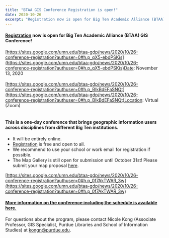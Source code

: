 ```yaml
---
title: "BTAA GIS Conference Registration is open!"
date: 2020-10-26
excerpt: "Registration now is open for Big Ten Academic Alliance (BTAA) GIS Conference!"
---
```


#### [Registration](https://docs.google.com/forms/d/e/1FAIpQLSfNSqfVXihmENWDiDQhMFa7r1NCfhKk3JNkJdCLPfrA4wy4QA/viewform) now is open for Big Ten Academic Alliance (BTAA) GIS Conference!

[https://sites.google.com/umn.edu/btaa-gdp/news/2020/10/26-conference-registration?authuser=0#h.p_qX5-ebdPSKis](https://sites.google.com/umn.edu/btaa-gdp/news/2020/10/26-conference-registration?authuser=0#h.p_qX5-ebdPSKis)Date: November 13, 2020<br/><br/>[https://sites.google.com/umn.edu/btaa-gdp/news/2020/10/26-conference-registration?authuser=0#h.p_BIkBdEFaSNQt](https://sites.google.com/umn.edu/btaa-gdp/news/2020/10/26-conference-registration?authuser=0#h.p_BIkBdEFaSNQt)Location: Virtual (Zoom)<br/><br/>

#### This is a one-day conference that brings geographic information users across disciplines from different Big Ten institutions.



- It will be entirely online.
- [Registration](https://docs.google.com/forms/d/e/1FAIpQLSfNSqfVXihmENWDiDQhMFa7r1NCfhKk3JNkJdCLPfrA4wy4QA/viewform) is free and open to all.
- We recommend to use your school or work email for registration if possible.
- The Map Gallery is still open for submission until October 31st! Please submit your map proposal [here](https://docs.google.com/forms/d/e/1FAIpQLSdgGjYecQEP3hsOZ4uVrMZ9HSv4aD1F77efbgAhCN_UZFEGCw/viewform?entry.1777532111=Yes&amp;entry.1680197703=Yes&amp;entry.74985372=Please+check+this+if+you+agree+to+the+above+terms.).

[https://sites.google.com/umn.edu/btaa-gdp/news/2020/10/26-conference-registration?authuser=0#h.p_0f7AkTWAR_3w](https://sites.google.com/umn.edu/btaa-gdp/news/2020/10/26-conference-registration?authuser=0#h.p_0f7AkTWAR_3w)

#### [More information on the conference including the schedule is available here.](https://sites.google.com/umn.edu/btaa-gdp/btaa-gis-conference/btaa-gis-conference-2020)

For questions about the program, please contact Nicole Kong (Associate Professor, GIS Specialist, Purdue Libraries and School of Information Studies) at [kongn@purdue.edu](mailto:kongn@purdue.edu).
